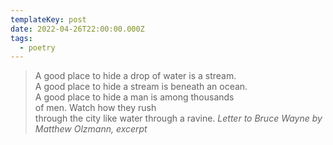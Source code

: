 ```yaml
---
templateKey: post
date: 2022-04-26T22:00:00.000Z
tags:
  - poetry
---
```

> A good place to hide a drop of water is a stream.<br/>
> A good place to hide a stream is beneath an ocean.<br/>
> A good place to hide a man is among thousands<br/>
> of men. Watch how they rush<br/>
> through the city like water through a ravine.
> <cite><i>Letter to Bruce Wayne</i> by Matthew Olzmann, excerpt</cite>
